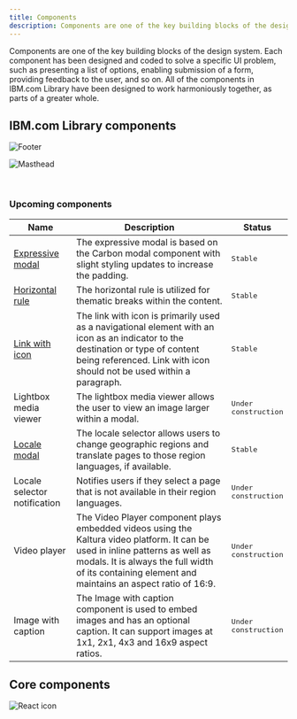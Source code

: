 ```yaml
---
title: Components
description: Components are one of the key building blocks of the design system.
---
```


<PageDescription>

Components are one of the key building blocks of the design system. Each component has been designed and coded to solve a specific UI problem, such as presenting a list of options, enabling submission of a form, providing feedback to the user, and so on. All of the components in IBM.com Library have been designed to work harmoniously together, as parts of a greater whole.

</PageDescription>


## IBM.com Library components 

<Row className="image-card-group">
  <Column colMd={3} colLg={3} noGutterSm>
<ImageCard
  title="Footer"
  titleColor="dark"
  href="/components/footer"
  aspectRatio="1:1"
  hoverColor="dark"
>

![Footer](../../images/component/overview/CarbonforIBM.com_Components_Footer.jpg)

</ImageCard>
</Column>
<Column colMd={3} colLg={3} noGutterSm>
<ImageCard
  title="Masthead"
  titleColor="dark"
  href="/components/masthead"
  aspectRatio="1:1"
  hoverColor="dark"
>

![Masthead](../../images/component/overview/CarbonforIBM.com_Components_Masthead.jpg)

</ImageCard>
  </Column>
</Row>

<br/>

### Upcoming components

| Name        | Description       | Status |
| ------------- | -----------   | ----- |
| [Expressive modal](https://ibmdotcom-react.mybluemix.net/?path=/story/components-expressive-modal--default)      | The expressive modal is based on the Carbon modal component with slight styling updates to increase the padding. | <span class="bx--tag bx--tag--green"><pre>Stable</pre></span> |
| [Horizontal rule](https://ibmdotcom-react.mybluemix.net/?path=/story/components-horizontalrule--default)      |   The horizontal rule is utilized for thematic breaks within the content.    |  <span class="bx--tag bx--tag--green"><pre>Stable</pre></span> |
| [Link with icon](https://ibmdotcom-react.mybluemix.net/?path=/story/components-link-with-icon--default)       | The link with icon is primarily used as a navigational element with an icon as an indicator to the destination or type of content being referenced. Link with icon should not be used within a paragraph. | <span class="bx--tag bx--tag--green"><pre>Stable</pre></span> |
| Lightbox media viewer |  The lightbox media viewer allows the user to view an image larger within a modal.    |  <span class="bx--tag bx--tag--cool-gray"><pre>Under construction</pre></span> |
| [Locale modal](https://ibmdotcom-react.mybluemix.net/?path=/story/components-locale-modal--default)      |  The locale selector allows users to change geographic regions and translate pages to those region languages, if available. | <span class="bx--tag bx--tag--green"><pre>Stable</pre></span> |
| Locale selector notification      |  Notifies users if they select a page that is not available in their region languages.  | <span class="bx--tag bx--tag--cool-gray"><pre>Under construction</pre></span> |
| Video player |  The Video Player component plays embedded videos using the Kaltura video platform. It can be used in inline patterns as well as modals. It is always the full width of its containing element and maintains an aspect ratio of 16:9.   | <span class="bx--tag bx--tag--cool-gray"><pre>Under construction</pre></span> |
| Image with caption |  The Image with caption component is used to embed images and has an optional caption. It can support images at 1x1, 2x1, 4x3 and 16x9 aspect ratios.   | <span class="bx--tag bx--tag--cool-gray"><pre>Under construction</pre></span> |

## Core components 

<Row className="resource-card-group">
<Column colMd={4} colLg={4} noGutterSm>
    <ResourceCard
      subTitle="Carbon design system"
      aspectRatio="2:1"
      actionIcon="launch"
      href="https://www.carbondesignsystem.com/components/overview"
      >

![React icon](../../images/icon/carbon-icon.svg)
 
</ResourceCard>
</Column>
</Row>

